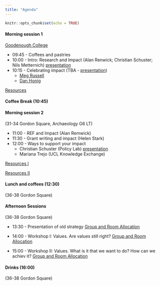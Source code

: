 ```yaml
---
title: "Agenda"
---
```




```r
knitr::opts_chunk$set(echo = TRUE)
```



#### Morning session 1 
[Goodenough College](https://www.goodenough.ac.uk)

* 09:45 - Coffees and pastries
* 10:00 - Intro: Research and Impact (Alan Renwick; Christian Schuster; Nils Metternich) [presentation](https://nilswmetternich.github.io/ResearchUCLDay/ResearchAwayDayPres.pdf) 
* 10:15 - Celebrating impact (TBA - [presentation](https://nilswmetternich.github.io/ResearchUCLDay/Morrison_pres.pdf))
  + [Meg Russell](https://liveuclac-my.sharepoint.com/:f:/g/personal/uctqnm0_ucl_ac_uk/EgtMfi_tMZBHq1Xpbu6RC5EBWVeZmXTzk1O7jVCanyKS0w?e=7gWG9Q)
  + [Dan Honig](https://liveuclac-my.sharepoint.com/:f:/g/personal/uctqnm0_ucl_ac_uk/EgtMfi_tMZBHq1Xpbu6RC5EBWVeZmXTzk1O7jVCanyKS0w?e=7gWG9Q)


[Resources](https://liveuclac-my.sharepoint.com/:f:/g/personal/uctqnm0_ucl_ac_uk/EgtMfi_tMZBHq1Xpbu6RC5EBWVeZmXTzk1O7jVCanyKS0w?e=7gWG9Q)


#### Coffee Break (10:45)

#### Morning session 2 
(31-34 Gordon Square, Archaeology G6 LT)

* 11:00 - REF and Impact (Alan Remwick)
* 11:30 - Grant writing and impact (Helen Stark)
* 12:00 - Ways to support your impact
  + Christian Schuster (Policy Lab) [presentation](https://nilswmetternich.github.io/ResearchUCLDay/ResearchAD2022Monica.pdf)
  + Mariana Trejo (UCL Knowledge Exchange) 

[Resources I](https://liveuclac-my.sharepoint.com/:f:/g/personal/uctqnm0_ucl_ac_uk/EgtMfi_tMZBHq1Xpbu6RC5EBWVeZmXTzk1O7jVCanyKS0w?e=7gWG9Q)

[Resources II](https://liveuclac-my.sharepoint.com/:f:/g/personal/uctqnm0_ucl_ac_uk/EgtMfi_tMZBHq1Xpbu6RC5EBWVeZmXTzk1O7jVCanyKS0w?e=7gWG9Q)

#### Lunch and coffees (12:30) 
(36-38 Gordon Square)

#### Afternoon Sessions 
(36-38 Gordon Square)

* 13:30 - Presentation of old strategy [Group and Room Allocation](https://nilswmetternich.github.io/ResearchUCLDay/Workshop1.pdf)

* 14:00 - Workshop I: Values. Are values still right? [Group and Room Allocation](https://nilswmetternich.github.io/ResearchUCLDay/Workshop2.pdf)

* 15:00 - Workshop II: Values. What is it that we want to do? How can we achiev it? [Group and Room Allocation](https://nilswmetternich.github.io/ResearchUCLDay/Workshop2.pdf)

#### Drinks (16:00) 
(36-38 Gordon Square)

